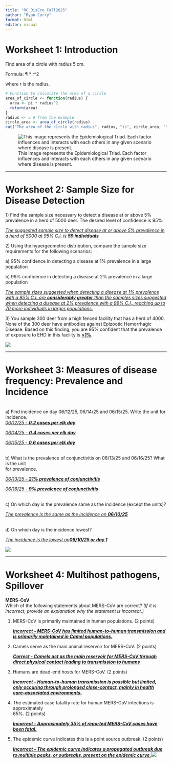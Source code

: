 ---
title: "RC_DisEco_Fall2025"
author: "Ryan Curry"
format: html
editor: visual
---

# Worksheet 1: Introduction

Find area of a circle with radius 5 cm.

Formula: ¶ \* r\^2

where r is the radius.

```{r}
# Function to calculate the area of a circle
area_of_circle <- function(radius) {
  area <- pi * radius^2
  return(area)
}
radius <- 5 # from the example
circle_area <- area_of_circle(radius)
cat("The area of the circle with radius", radius, "is", circle_area, "\n")
```

![This image represents the Epidemiological Triad. Each factor influences and interacts with each others in any given scenario where disease is present.](images/clipboard-3074607886.png)

------------------------------------------------------------------------

# Worksheet 2: Sample Size for Disease Detection

1\) Find the sample size necessary to detect a disease at or above 5% prevalence in a herd of 5000 deer. The desired level of confidence is 95%.

[*The suggested sample size to detect disease at or above 5% prevalence in a herd of 5000 at 95% C.I. is **59 individuals***]{.underline}

2\) Using the hypergeometric distribution, compare the sample size requirements for the following scenarios:

a\) 95% confidence in detecting a disease at 1% prevalence in a large population

b\) 99% confidence in detecting a disease at 2% prevalence in a large population

[*The sample sizes suggested when detecting a disease at 1% prevalence with a 95% C.I. are **considerably greater** than the samples sizes suggested when detecting a disease at 2% prevalence with a 99% C.I., reaching up to 70 more individuals in larger populations.*]{.underline}

3\) You sample 300 deer from a high fenced facility that has a herd of 4000. None of the 300 deer have antibodies against Epizootic Hemorrhagic Disease. Based on this finding, you are 95% confident that the prevalence of exposure to EHD in this facility is [***\<1%***]{.underline}.

![](images/ss_table.png)

------------------------------------------------------------------------

# Worksheet 3: Measures of disease frequency: Prevalence and Incidence

\
a) Find incidence on day 06/12/25, 06/14/25 and 06/15/25. Write the unit for incidence.\
[*06/12/25 - **0.2 cases per elk day***]{.underline}

[*06/14/25 - **0.4 cases per elk day***]{.underline}

[*06/15/25 - **0.6 cases per elk day***]{.underline}

\
b) What is the prevalence of conjunctivitis on 06/13/25 and 06/16/25? What is the unit\
for prevalence.

[*06/13/25 - **21% prevalence of conjunctivitis***]{.underline}

[*06/16/25 - **9% prevalence of conjunctivitis***]{.underline}

\
c) On which day is the prevalence same as the incidence (except the units)?

[*The prevalence is the same as the incidence on **06/10/25***]{.underline}

\
d) On which day is the incidence lowest?

[*The incidence is the lowest on**06/10/25 or day 1***]{.underline}

![](images/WrkSheet3Data.png)

------------------------------------------------------------------------

# Worksheet 4: Multihost pathogens, Spillover

**MERS-CoV**\
Which of the following statements about MERS-CoV are correct? *(If it is incorrect, provide an explanation why the statement is incorrect.)*

1.  MERS-CoV is primarily maintained in human populations. (2 points)

    [***Incorrect - MERS-CoV has limited human-to-human transmission and is primarily maintained in Camel populations.***]{.underline}

2.  Camels serve as the main animal reservoir for MERS-CoV. (2 points)

    [***Correct - Camels act as the main reservoir for MERS-CoV through direct physical contact leading to transmission to humans***]{.underline}

3.  Humans are dead-end hosts for MERS-CoV. (2 points)

    [***Incorrect - Human-to-human transmission is possible but limited, only occuring through prolonged close-contact, mainly in health care-associated environments.***]{.underline}

4.  The estimated case fatality rate for human MERS-CoV infections is approximately\
    65%. (2 points)

    [***Incorrect - Approximately 35% of reported MERS-CoV cases have been fatal.***]{.underline}

5.  The epidemic curve indicates this is a point source outbreak. (2 points)

    [***Incorrect - The epidemic curve indicates a propagated outbreak due to multiple peaks, or outbreaks, present on the epidemic curve.***]{.underline}![](images/MERS.png)
